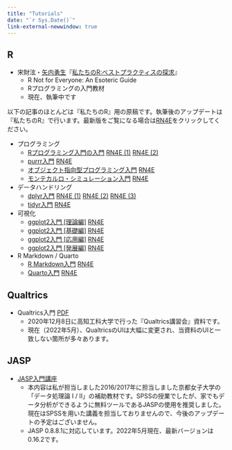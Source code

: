 ```yaml
---
title: "Tutorials"
date: "`r Sys.Date()`"
link-external-newwindow: true
---
```


## R

* 宋財泫・[矢内勇生](https://yukiyanai.github.io/)『[私たちのR:ベストプラクティスの探求](https://www.jaysong.net/RBook/)』
   * R Not for Everyone: An Esoteric Guide
   * Rプログラミングの入門教材
   * 現在、執筆中です

以下の記事のほとんどは『私たちのR』用の原稿です。執筆後のアップデートは『私たちのR』で行います。最新版をご覧になる場合は<span class="jay_btn">[RN4E](https://www.jaysong.net/RBook/)</span>をクリックしてください。

* プログラミング
   * [Rプログラミング入門の入門](R/rprogramming.qmd) <span class="jay_btn">[RN4E (1)](https://www.jaysong.net/RBook/programming.html) [RN4E (2)](https://www.jaysong.net/RBook/functions.html)</span>
   * [purrr入門](R/purrr_intro.qmd) <span class="jay_btn">[RN4E](https://www.jaysong.net/RBook/iteration.html)</span>
   * [オブジェクト指向型プログラミング入門](R/opp_intro.qmd) <span class="jay_btn">[RN4E](https://www.jaysong.net/RBook/oop.html) </span>
   * [モンテカルロ・シミュレーション入門](R/montecarlo_intro.qmd) <span class="jay_btn">[RN4E](https://www.jaysong.net/RBook/monte.html)</span>
* データハンドリング
   * [dplyr入門](R/dplyr_intro.qmd) <span class="jay_btn">[RN4E (1)](https://www.jaysong.net/RBook/datahandling1.html) [RN4E (2)](https://www.jaysong.net/RBook/datahandling2.html) [RN4E (3)](https://www.jaysong.net/RBook/datahandling3.html)</span>
   * [tidyr入門](R/tidyr_intro.qmd) <span class="jay_btn">[RN4E](https://www.jaysong.net/RBook/tidydata.html)</span>
* 可視化
   * [ggplot2入門 [理論編]](R/ggplot_intro1.qmd) <span class="jay_btn">[RN4E](https://www.jaysong.net/RBook/visualization1.html)</span>
   * [ggplot2入門 [基礎編]](R/ggplot_intro2.qmd) <span class="jay_btn">[RN4E](https://www.jaysong.net/RBook/visualization2.html)</span>
   * [ggplot2入門 [応用編]](R/ggplot_intro3.qmd) <span class="jay_btn">[RN4E](https://www.jaysong.net/RBook/visualization3.html)</span>
   * [ggplot2入門 [発展編]](R/ggplot_intro4.qmd) <span class="jay_btn">[RN4E](https://www.jaysong.net/RBook/visualization4.html)</span>
* R Markdown / Quarto
   * [R Markdown入門](R/rmarkdown_intro.qmd) <span class="jay_btn">[RN4E](https://www.jaysong.net/RBook/rmarkdown.html)</span>
   * [Quarto入門](R/quarto.qmd) <span class="jay_btn">[RN4E](https://www.jaysong.net/RBook/quarto.html)</span>

## Qualtrics

* Qualtrics入門 <span class="jay_btn">[PDF](Qualtrics/Introduction_to_Qualtrics.pdf)</span>
   * 2020年12月8日に高知工科大学で行った『Qualtrics講習会』資料です。
   * 現在（2022年5月）、QualtricsのUIは大幅に変更され、当資料のUIと一致しない箇所が多々あります。

## JASP

* [JASP入門講座](JASP/index.qmd)
   * 本内容は私が担当しました2016/2017年に担当しました京都女子大学の「データ処理論 I / II」の補助教材です。SPSSの授業でしたが、家でもデータ分析ができるように無料ツールであるJASPの使用を推奨しました。現在はSPSSを用いた講義を担当しておりませんので、今後のアップデートの予定はございません。
   * JASP 0.8.8.1に対応しています。2022年5月現在、最新バージョンは0.16.2です。

